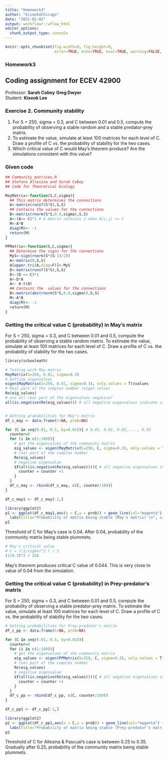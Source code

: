 ---
title: "Homework3"
author: "KiseokUChicago"
date: "2021-02-02"
output: workflowr::wflow_html
editor_options:
  chunk_output_type: console
---


```{r global_options, include=FALSE}
knitr::opts_chunk$set(fig.width=9, fig.height=9,
                      error=TRUE, echo=TRUE, eval=TRUE, warning=FALSE, message=FALSE)
```

### Homework3
## Coding assignment for ECEV 42900
Professor: **Sarah Cobey** **Greg Dwyer** \
Student: **Kiseok Lee**  

### Exercise 2. Community stability
(1) For S = 250, sigma = 0.3, and C between 0.01 and 0.5, compute the
probability of observing a stable random and a stable predator-prey matrix. \
(2) To estimate the value, simulate at least 100 matrices
for each level of C. Draw a profile of C vs. the probability
of stability for the two cases. \
(3) Which critical value of C would May’s theorem produce? Are the simulations consistent with
this value?

### Given code
```{r}
## Community_matrices.R
## Stefano Allesina and Sarah Cobey 
## Code for Theoretical Ecology

MayMatrix<-function(S,C,sigma){
  ## This matrix determines the connections
  A<-matrix(runif(S*S),S,S)
  ## Contains the values for the connections
  B<-matrix(rnorm(S*S,0.0,sigma),S,S)
  A<-(A<= C)*1 # A matrix contains 1 when A[i,j] <= C
  M<-A*B
  diag(M)<- -1
  return(M)
}

PPMatrix<-function(S,C,sigma){
  ## Determine the signs for the connections
  MyS<-sign(rnorm(S*(S-1)/2))
  A<-matrix(0,S,S)
  A[upper.tri(A,diag=F)]<-MyS
  D<-matrix(runif(S*S),S,S)
  D<-(D <= C)*1
  A<-D*A
  A<- A-t(A)
  ## Contains the  values for the connections
  B<-matrix(abs(rnorm(S*S,0.0,sigma)),S,S)
  M<-A*B
  diag(M)<- -1
  return(M)
}

```

### Getting the critical value C (probability) in May's matrix 
For S = 250, sigma = 0.3, and C between 0.01 and 0.5, compute the
probability of observing a stable random matrix.
To estimate the value, simulate at least 100 matrices
for each level of C. Draw a profile of C vs. the probability
of stability for the two cases.

```{r}
library(schoolmath)

# Testing with May matrix
MayMatrix(S=250, 0.01, sigma=0.3)
# Getting eigenvalues 
eigen(MayMatrix(S=250, 0.01, sigma=0.3), only.values = T)$values
# Real part of the complex number (eigen value)
Re(eig_values)
# are all real part of the eigenvalues negative?
all(is.negative(Re(eig_values))) # all negative eigenvalues indicate stable


# Getting probabilities for May's matrix
df_c_may <- data.frame(C=NA, prob=NA)

for (C in seq(0.01, 0.5, by=0.01)){ # 0.01, 0.02, 0.03,...., 0.50
  counter=0
  for (i in c(1:100)){
    # get the eigenvalues of the community matrix
    eig_values <- eigen(MayMatrix(S=250, C, sigma=0.3), only.values = T)$values
    # real part of the complex number
    Re(eig_values)
    # negative eigenvalue
    if(all(is.negative(Re(eig_values)))){ # all negative eigenvalues indicate stable community
      counter = counter +1
    } 
  }
  df_c_may <- rbind(df_c_may, c(C, counter/100))
}

df_c_may1 <- df_c_may[-1,]

library(ggplot2)
p1 <- ggplot(df_c_may1,aes(x = C,y = prob)) + geom_line(col="magenta") + geom_point(color='maroon') + theme_bw() +
  labs(title="Probability of matrix being stable (May's matrix) \n", x="\n C (probability of drawing 1)",y="probability of having stable community \n")
p1
```

Threshold of C for May's case is 0.04. After 0.04, probability of the community matrix being stable plummets. \

```{r}
# May's critical value
# C = ((1/sigma)^2 ) / S
(1/0.3)^2 / 250

```

May's theorem produces critical C value of 0.044. This is very close to value of 0.04 from the simulation.


### Getting the critical value C (probability) in Prey-predator's matrix 
For S = 250, sigma = 0.3, and C between 0.01 and 0.5, compute the
probability of observing a stable predator-prey matrix.
To estimate the value, simulate at least 100 matrices
for each level of C. Draw a profile of C vs. the probability
of stability for the two cases.

```{r}
# Getting probabilities for Prey-predator's matrix
df_c_pp <- data.frame(C=NA, prob=NA)

for (C in seq(0.01, 0.5, by=0.01)){
  counter=0
  for (i in c(1:100)){
    # get the eigenvalues of the community matrix
    eig_values <- eigen(PPMatrix(S=250, C, sigma=0.3), only.values = T)$values
    # real part of the complex number
    Re(eig_values)
    # negative eigenvalue
    if(all(is.negative(Re(eig_values)))){ # all negative eigenvalues indicate stable community
      counter = counter +1
    } 
  }
  df_c_pp <- rbind(df_c_pp, c(C, counter/100))
}

df_c_pp1 <- df_c_pp[-1,]

library(ggplot2)
p2 <- ggplot(df_c_pp1,aes(x = C,y = prob)) + geom_line(col="magenta") + geom_point(color='maroon') + theme_bw() +
  labs(title="Probability of matrix being stable (Prey-predator's matrix) \n", x="\n C (probability of drawing 1)",y="probability of having stable community \n")
p2

```

Threshold of C for Allesina & Pascual's case is between 0.25 to 0.35. Gradually after 0.25, probability of the community matrix being stable plummets.




